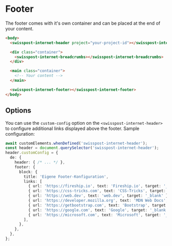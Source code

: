 
<Meta title="Footer/Usage" />

# Footer

The footer comes with it's own container and can be placed at the end of your content.

```html
<body>
  <swisspost-internet-header project="your-project-id"></swisspost-internet-header>

  <div class="container">
    <swisspost-internet-breadcrumbs></swisspost-internet-breadcrumbs>
  </div>

  <main class="container">
    <!-- Your content -->
  </main>

  <swisspost-internet-footer></swisspost-internet-footer>
</body>
```

## Options

You can use the `custom-config` option on the `<swisspost-internet-header>` to configure additional links displayed above the footer. Sample configuration:

```typescript
await customElements.whenDefined('swisspost-internet-header');
const header = document.querySelector('swisspost-internet-header');
header.customConfig = {
  de: {
    header: { /* ... */ },
    footer: {
      block: {
        title: 'Eigene Footer-Konfiguration',
        links: [
          { url: 'https://fireship.io', text: 'Fireship.io', target: '_blank' },
          { url: 'https://css-tricks.com', text: 'CSS-Tricks', target: '_blank' },
          { url: 'https://web.dev', text: 'web.dev', target: '_blank' },
          { url: 'https://developer.mozilla.org', text: 'MDN Web Docs', target: '_blank' },
          { url: 'https://getbootstrap.com', text: 'Bootstrap', target: '_blank' },
          { url: 'https://google.com', text: 'Google', target: '_blank' },
          { url: 'https://microsoft.com', text: 'Microsoft', target: '_blank' },
        ],
      },
    },
  },
};
```
